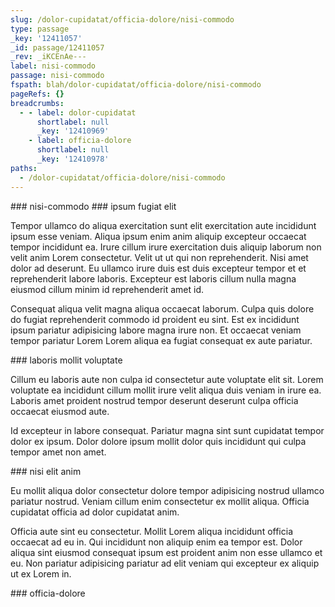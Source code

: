 ```yaml
---
slug: /dolor-cupidatat/officia-dolore/nisi-commodo
type: passage
_key: '12411057'
_id: passage/12411057
_rev: _iKCEnAe---
label: nisi-commodo
passage: nisi-commodo
fspath: blah/dolor-cupidatat/officia-dolore/nisi-commodo
pageRefs: {}
breadcrumbs:
  - - label: dolor-cupidatat
      shortlabel: null
      _key: '12410969'
    - label: officia-dolore
      shortlabel: null
      _key: '12410978'
paths:
  - /dolor-cupidatat/officia-dolore/nisi-commodo
---
```


<NuggetArea>
<Passage slug="/dolor-cupidatat/officia-dolore/nisi-commodo" type="passage" _key="12411057" _id="passage/12411057" _rev="_iKCEnAe---" label="nisi-commodo" passage="nisi-commodo" fspath="blah/dolor-cupidatat/officia-dolore/nisi-commodo" paths="/dolor-cupidatat/officia-dolore/nisi-commodo">
<NuggetBody>
### nisi-commodo

</NuggetBody>
<Breadcrumbs>
<Crumbs>
<Crumb _key="12410969" label="dolor-cupidatat" /><Crumb _key="12410978" label="officia-dolore" />
</Crumbs>
</Breadcrumbs>
</Passage>

<NuggetsInbound>
</NuggetsInbound>
<NuggetsOutbound>
<Nugget direction="outbound" type="nugget" _key="0e96cf92-84b8-47af-b22e-4d48b5d7bbac" _id="nugget/0e96cf92-84b8-47af-b22e-4d48b5d7bbac" _rev="_iKCEnAe--_" fspath="blah/dolor-cupidatat/officia-dolore/nisi-commodo/ipsum-fugiat-elit.md" label="ipsum fugiat elit" paths="/dolor-cupidatat/officia-dolore/nisi-commodo/ipsum-fugiat-elit" slug="/dolor-cupidatat/officia-dolore/nisi-commodo/ipsum-fugiat-elit">
<NuggetBody>
### ipsum fugiat elit

Tempor ullamco do aliqua exercitation sunt elit exercitation aute incididunt ipsum esse veniam. Aliqua ipsum enim anim aliquip excepteur occaecat tempor incididunt ea. Irure cillum irure exercitation duis aliquip laborum non velit anim Lorem consectetur. Velit ut ut qui non reprehenderit. Nisi amet dolor ad deserunt. Eu ullamco irure duis est duis excepteur tempor et et reprehenderit labore laboris. Excepteur est laboris cillum nulla magna eiusmod cillum minim id reprehenderit amet id.

Consequat aliqua velit magna aliqua occaecat laborum. Culpa quis dolore do fugiat reprehenderit commodo id proident eu sint. Est ex incididunt ipsum pariatur adipisicing labore magna irure non. Et occaecat veniam tempor pariatur Lorem Lorem aliqua ea fugiat consequat ex aute pariatur.

</NuggetBody>
</Nugget>

<Nugget direction="outbound" type="nugget" _key="656a42bc-dd9c-447a-934a-c2a64d34ef98" _id="nugget/656a42bc-dd9c-447a-934a-c2a64d34ef98" _rev="_iKCEnAe--A" fspath="blah/dolor-cupidatat/officia-dolore/nisi-commodo/laboris-mollit-voluptate.md" label="laboris mollit voluptate" paths="/dolor-cupidatat/officia-dolore/nisi-commodo/laboris-mollit-voluptate" slug="/dolor-cupidatat/officia-dolore/nisi-commodo/laboris-mollit-voluptate">
<NuggetBody>
### laboris mollit voluptate

Cillum eu laboris aute non culpa id consectetur aute voluptate elit sit. Lorem voluptate ea incididunt cillum mollit irure velit aliqua duis veniam in irure ea. Laboris amet proident nostrud tempor deserunt deserunt culpa officia occaecat eiusmod aute.

Id excepteur in labore consequat. Pariatur magna sint sunt cupidatat tempor dolor ex ipsum. Dolor dolore ipsum mollit dolor quis incididunt qui culpa tempor amet non amet.

</NuggetBody>
</Nugget>

<Nugget direction="outbound" type="nugget" _key="d16c473d-b1af-4b05-a7df-d469b8958082" _id="nugget/d16c473d-b1af-4b05-a7df-d469b8958082" _rev="_iKCEnAe--B" fspath="blah/dolor-cupidatat/officia-dolore/nisi-commodo/nisi-elit-anim.md" label="nisi elit anim" paths="/dolor-cupidatat/officia-dolore/nisi-commodo/nisi-elit-anim" slug="/dolor-cupidatat/officia-dolore/nisi-commodo/nisi-elit-anim">
<NuggetBody>
### nisi elit anim

Eu mollit aliqua dolor consectetur dolore tempor adipisicing nostrud ullamco pariatur nostrud. Veniam cillum enim consectetur ex mollit aliqua. Officia cupidatat officia ad dolor cupidatat anim.

Officia aute sint eu consectetur. Mollit Lorem aliqua incididunt officia occaecat ad eu in. Qui incididunt non aliquip enim ea tempor est. Dolor aliqua sint eiusmod consequat ipsum est proident anim non esse ullamco et eu. Non pariatur adipisicing pariatur ad elit veniam qui excepteur ex aliquip ut ex Lorem in.

</NuggetBody>
</Nugget>

</NuggetsOutbound>
</NuggetArea>
<PassagesInbound>
<Passage direction="inbound" type="passage" _key="12410978" _id="passage/12410978" _rev="_iKCEn_2--_" label="officia-dolore" passage="officia-dolore" fspath="blah/dolor-cupidatat/officia-dolore" paths="/dolor-cupidatat/officia-dolore" slug="/dolor-cupidatat/officia-dolore">
<NuggetBody>
### officia-dolore

</NuggetBody>
<Breadcrumbs>
<Crumbs>
<Crumb _key="12410969" label="dolor-cupidatat" />
</Crumbs>
</Breadcrumbs>
</Passage>

</PassagesInbound>
<PassagesOutbound>
</PassagesOutbound>